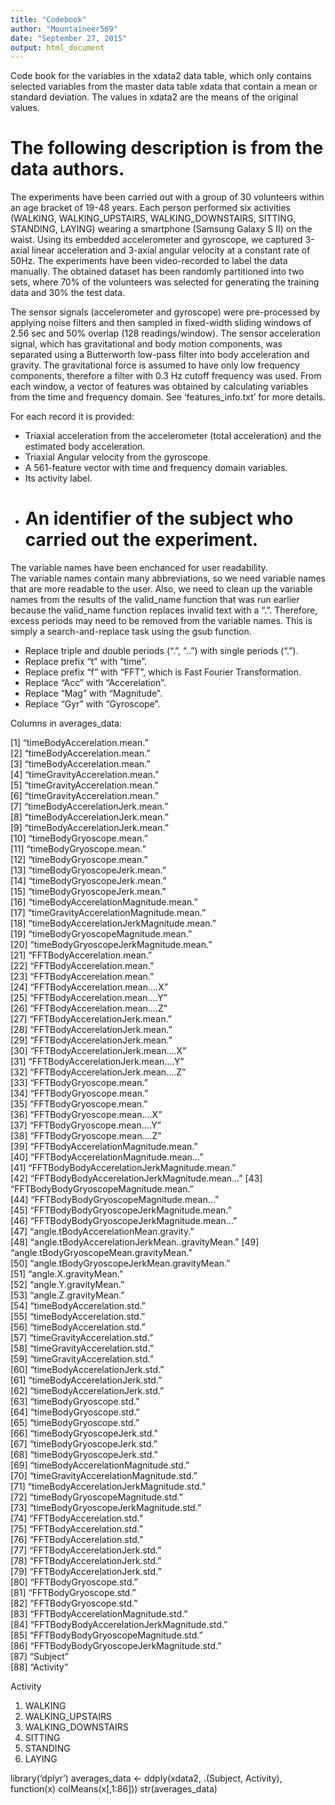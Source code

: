 ```yaml
---
title: "Codebook"
author: "Mountaineer569"
date: "September 27, 2015"
output: html_document
---
```

Code book for the variables in the xdata2 data table, which only contains selected variables from the master data table xdata that contain a mean or standard deviation.  The values in xdata2 are the means of the original values.

The following description is from the data authors.
==================================================
The experiments have been carried out with a group of 30 volunteers within an age bracket of 19-48 years. Each person performed six activities (WALKING, WALKING_UPSTAIRS, WALKING_DOWNSTAIRS, SITTING, STANDING, LAYING) wearing a smartphone (Samsung Galaxy S II) on the waist. Using its embedded accelerometer and gyroscope, we captured 3-axial linear acceleration and 3-axial angular velocity at a constant rate of 50Hz. The experiments have been video-recorded to label the data manually. The obtained dataset has been randomly partitioned into two sets, where 70% of the volunteers was selected for generating the training data and 30% the test data. 

The sensor signals (accelerometer and gyroscope) were pre-processed by applying noise filters and then sampled in fixed-width sliding windows of 2.56 sec and 50% overlap (128 readings/window). The sensor acceleration signal, which has gravitational and body motion components, was separated using a Butterworth low-pass filter into body acceleration and gravity. The gravitational force is assumed to have only low frequency components, therefore a filter with 0.3 Hz cutoff frequency was used. From each window, a vector of features was obtained by calculating variables from the time and frequency domain. See 'features_info.txt' for more details. 

For each record it is provided:

- Triaxial acceleration from the accelerometer (total acceleration) and the estimated body acceleration.
- Triaxial Angular velocity from the gyroscope. 
- A 561-feature vector with time and frequency domain variables. 
- Its activity label. 
- An identifier of the subject who carried out the experiment.
===========================================

The variable names have been enchanced for user readability.  
The variable names contain many abbreviations, so we need variable names that are more readable to the user.  Also, we need to clean up the variable names from the results of the valid_name function that was run earlier because the valid_name function replaces invalid text with a ".".  Therefore, excess periods may need to be removed from the variable names.  This is simply a search-and-replace task using the gsub function.

*	Replace triple and double periods (".", "..") with single periods (".").
*	Replace prefix "t" with "time".
*	Replace prefix "f" with "FFT", which is Fast Fourier Transformation.
*	Replace "Acc" with "Accerelation".
*	Replace "Mag" with "Magnitude".
*	Replace "Gyr" with "Gyroscope".

Columns in averages_data:

 [1] "timeBodyAccerelation.mean."                   
 [2] "timeBodyAccerelation.mean."                   
 [3] "timeBodyAccerelation.mean."                   
 [4] "timeGravityAccerelation.mean."                
 [5] "timeGravityAccerelation.mean."                
 [6] "timeGravityAccerelation.mean."                
 [7] "timeBodyAccerelationJerk.mean."               
 [8] "timeBodyAccerelationJerk.mean."               
 [9] "timeBodyAccerelationJerk.mean."               
[10] "timeBodyGryoscope.mean."                      
[11] "timeBodyGryoscope.mean."                      
[12] "timeBodyGryoscope.mean."                      
[13] "timeBodyGryoscopeJerk.mean."                  
[14] "timeBodyGryoscopeJerk.mean."                  
[15] "timeBodyGryoscopeJerk.mean."                  
[16] "timeBodyAccerelationMagnitude.mean."          
[17] "timeGravityAccerelationMagnitude.mean."       
[18] "timeBodyAccerelationJerkMagnitude.mean."      
[19] "timeBodyGryoscopeMagnitude.mean."             
[20] "timeBodyGryoscopeJerkMagnitude.mean."         
[21] "FFTBodyAccerelation.mean."                    
[22] "FFTBodyAccerelation.mean."                    
[23] "FFTBodyAccerelation.mean."                    
[24] "FFTBodyAccerelation.mean....X"                
[25] "FFTBodyAccerelation.mean....Y"                
[26] "FFTBodyAccerelation.mean....Z"                
[27] "FFTBodyAccerelationJerk.mean."                
[28] "FFTBodyAccerelationJerk.mean."                
[29] "FFTBodyAccerelationJerk.mean."                
[30] "FFTBodyAccerelationJerk.mean....X"            
[31] "FFTBodyAccerelationJerk.mean....Y"            
[32] "FFTBodyAccerelationJerk.mean....Z"            
[33] "FFTBodyGryoscope.mean."                       
[34] "FFTBodyGryoscope.mean."                       
[35] "FFTBodyGryoscope.mean."                       
[36] "FFTBodyGryoscope.mean....X"                   
[37] "FFTBodyGryoscope.mean....Y"                   
[38] "FFTBodyGryoscope.mean....Z"                   
[39] "FFTBodyAccerelationMagnitude.mean."           
[40] "FFTBodyAccerelationMagnitude.mean..."         
[41] "FFTBodyBodyAccerelationJerkMagnitude.mean."   
[42] "FFTBodyBodyAccerelationJerkMagnitude.mean..." 
[43] "FFTBodyBodyGryoscopeMagnitude.mean."          
[44] "FFTBodyBodyGryoscopeMagnitude.mean..."        
[45] "FFTBodyBodyGryoscopeJerkMagnitude.mean."      
[46] "FFTBodyBodyGryoscopeJerkMagnitude.mean..."    
[47] "angle.tBodyAccerelationMean.gravity."         
[48] "angle.tBodyAccerelationJerkMean..gravityMean."
[49] "angle.tBodyGryoscopeMean.gravityMean."        
[50] "angle.tBodyGryoscopeJerkMean.gravityMean."    
[51] "angle.X.gravityMean."                         
[52] "angle.Y.gravityMean."                         
[53] "angle.Z.gravityMean."                         
[54] "timeBodyAccerelation.std."                    
[55] "timeBodyAccerelation.std."                    
[56] "timeBodyAccerelation.std."                    
[57] "timeGravityAccerelation.std."                 
[58] "timeGravityAccerelation.std."                 
[59] "timeGravityAccerelation.std."                 
[60] "timeBodyAccerelationJerk.std."                
[61] "timeBodyAccerelationJerk.std."                
[62] "timeBodyAccerelationJerk.std."                
[63] "timeBodyGryoscope.std."                       
[64] "timeBodyGryoscope.std."                       
[65] "timeBodyGryoscope.std."                       
[66] "timeBodyGryoscopeJerk.std."                   
[67] "timeBodyGryoscopeJerk.std."                   
[68] "timeBodyGryoscopeJerk.std."                   
[69] "timeBodyAccerelationMagnitude.std."           
[70] "timeGravityAccerelationMagnitude.std."        
[71] "timeBodyAccerelationJerkMagnitude.std."       
[72] "timeBodyGryoscopeMagnitude.std."              
[73] "timeBodyGryoscopeJerkMagnitude.std."          
[74] "FFTBodyAccerelation.std."                     
[75] "FFTBodyAccerelation.std."                     
[76] "FFTBodyAccerelation.std."                     
[77] "FFTBodyAccerelationJerk.std."                 
[78] "FFTBodyAccerelationJerk.std."                 
[79] "FFTBodyAccerelationJerk.std."                 
[80] "FFTBodyGryoscope.std."                        
[81] "FFTBodyGryoscope.std."                        
[82] "FFTBodyGryoscope.std."                        
[83] "FFTBodyAccerelationMagnitude.std."            
[84] "FFTBodyBodyAccerelationJerkMagnitude.std."    
[85] "FFTBodyBodyGryoscopeMagnitude.std."           
[86] "FFTBodyBodyGryoscopeJerkMagnitude.std."       
[87] "Subject"                                      
[88] "Activity"                  

   Activity
   
1. WALKING
2. WALKING_UPSTAIRS
3. WALKING_DOWNSTAIRS
4. SITTING
5. STANDING
6. LAYING


library('dplyr')
averages_data <- ddply(xdata2, .(Subject, Activity), function(x) colMeans(x[,1:86]))
str(averages_data)

